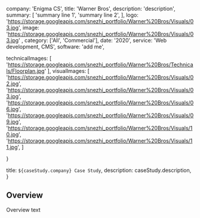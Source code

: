 

  company: 'Enigma CS',
  title: 'Warner Bros',
  description:
    'description',
  summary: [
    'summary line 1',
    'summary line 2',
  ],
  logo: 'https://storage.googleapis.com/snezhi_portfolio/Warner%20Bros/Visuals/03.jpg',
  image: 'https://storage.googleapis.com/snezhi_portfolio/Warner%20Bros/Visuals/03.jpg' ,
  category: ['All', 'Commercial'],
  date: '2020',
  service: 'Web development, CMS',
  software: 'add me',

  technicalImages: [
    'https://storage.googleapis.com/snezhi_portfolio/Warner%20Bros/Technicals/Floorplan.jpg'
  ],
  visualImages: [
    'https://storage.googleapis.com/snezhi_portfolio/Warner%20Bros/Visuals/02.jpg',
    'https://storage.googleapis.com/snezhi_portfolio/Warner%20Bros/Visuals/03.jpg',
    'https://storage.googleapis.com/snezhi_portfolio/Warner%20Bros/Visuals/06.jpg',
    'https://storage.googleapis.com/snezhi_portfolio/Warner%20Bros/Visuals/09.jpg',
    'https://storage.googleapis.com/snezhi_portfolio/Warner%20Bros/Visuals/10.jpg',
    'https://storage.googleapis.com/snezhi_portfolio/Warner%20Bros/Visuals/11.jpg',
  ]

}

  title: `${caseStudy.company} Case Study`,
  description: caseStudy.description,
}

## Overview

Overview text
